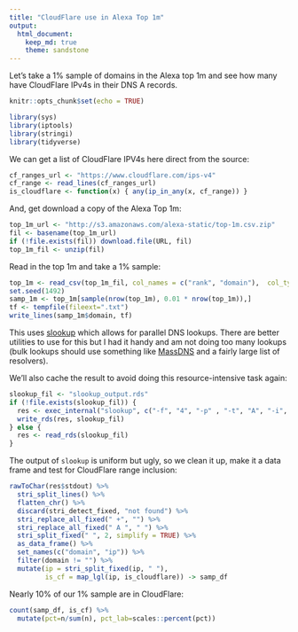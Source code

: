```yaml
---
title: "CloudFlare use in Alexa Top 1m"
output: 
  html_document:
    keep_md: true
    theme: sandstone
---
```


Let's take a 1% sample of domains in the Alexa top 1m and see how many have CloudFlare IPv4s in their DNS A records.

```r
knitr::opts_chunk$set(echo = TRUE)
```

```r
library(sys)
library(iptools)
library(stringi)
library(tidyverse)
```

We can get a list of CloudFlare IPV4s here direct from the source:

```r
cf_ranges_url <- "https://www.cloudflare.com/ips-v4"
cf_range <- read_lines(cf_ranges_url)
is_cloudflare <- function(x) { any(ip_in_any(x, cf_range)) }
```

And, get download a copy of the Alexa Top 1m:

```r
top_1m_url <- "http://s3.amazonaws.com/alexa-static/top-1m.csv.zip"
fil <- basename(top_1m_url)
if (!file.exists(fil)) download.file(URL, fil)
top_1m_fil <- unzip(fil)
```

Read in the top 1m and take a 1% sample:

```r
top_1m <- read_csv(top_1m_fil, col_names = c("rank", "domain"),  col_types = "ic")
set.seed(1492)
samp_1m <- top_1m[sample(nrow(top_1m), 0.01 * nrow(top_1m)),]
tf <- tempfile(fileext=".txt")
write_lines(samp_1m$domain, tf)
```

This uses [slookup](https://github.com/hrbrmstr/slookup) which allows for parallel DNS lookups. There are better utilities to use for this but I had it handy and am not doing too many lookups (bulk lookups should use something like [MassDNS](https://github.com/blechschmidt/massdns) and a fairly large list of resolvers).

We'll also cache the result to avoid doing this resource-intensive task again:

```r
slookup_fil <- "slookup_output.rds"
if (!file.exists(slookup_fil)) {
  res <- exec_internal("slookup", c("-f", "4", "-p" , "-t", "A", "-i", tf))
  write_rds(res, slookup_fil)
} else {
  res <- read_rds(slookup_fil)
}
```

The output of `slookup` is uniform but ugly, so we clean it up, make it a data frame and test for CloudFlare range inclusion:

```r
rawToChar(res$stdout) %>%
  stri_split_lines() %>%
  flatten_chr() %>%
  discard(stri_detect_fixed, "not found") %>%
  stri_replace_all_fixed(" +", "") %>%
  stri_replace_all_fixed(" A ", " ") %>%
  stri_split_fixed(" ", 2, simplify = TRUE) %>%
  as_data_frame() %>%
  set_names(c("domain", "ip")) %>%
  filter(domain != "") %>%
  mutate(ip = stri_split_fixed(ip, " "),
         is_cf = map_lgl(ip, is_cloudflare)) -> samp_df
```

Nearly 10% of our 1% sample are in CloudFlare:

```r
count(samp_df, is_cf) %>%
  mutate(pct=n/sum(n), pct_lab=scales::percent(pct))
```
